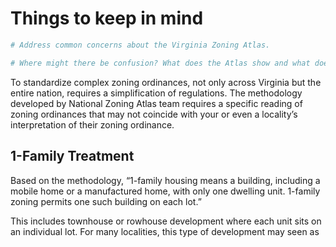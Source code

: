 # Things to keep in mind {#part-1-3}

```r

# Address common concerns about the Virginia Zoning Atlas. 

# Where might there be confusion? What does the Atlas show and what does it not show?

```

To standardize complex zoning ordinances, not only across Virginia but the entire nation, requires a simplification of regulations. The methodology developed by National Zoning Atlas team requires a specific reading of zoning ordinances that may not coincide with your or even a locality's interpretation of their zoning ordinance.

## 1-Family Treatment

Based on the methodology, "1-family housing means a building, including a mobile home or a manufactured home, with only one dwelling unit. 1-family zoning permits one such building on each lot."

This includes townhouse or rowhouse development where each unit sits on an individual lot. For many localities, this type of development may seen as 
